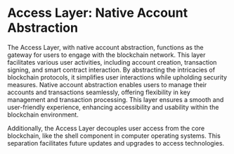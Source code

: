 # Access Layer: Native Account Abstraction

The Access Layer, with native account abstraction, functions as the gateway for users to engage with the blockchain network. This layer facilitates various user activities, including account creation, transaction signing, and smart contract interaction. By abstracting the intricacies of blockchain protocols, it simplifies user interactions while upholding security measures. Native account abstraction enables users to manage their accounts and transactions seamlessly, offering flexibility in key management and transaction processing. This layer ensures a smooth and user-friendly experience, enhancing accessibility and usability within the blockchain environment.

Additionally, the Access Layer decouples user access from the core blockchain, like the shell component in computer operating systems. This separation facilitates future updates and upgrades to access technologies.